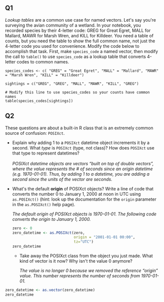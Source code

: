 ## **Q1**

*Lookup tables* are a common use case for named vectors. Let\'s say you\'re surveying the avian community of a wetland. In your notebook, you recorded species by their 4-letter code: GREG for Great Egret, MALL for Mallard, MAWR for Marsh Wren, and KILL for Killdeer. You need a table of counts, but you need the table to show the full common name, not just the 4-letter code you used for convenience. Modify the code below to accomplish that task. First, make `species_code` a named vector, then modify the call to `table()` to use `species_code` as a lookup table that converts 4-letter codes to common names.

```         
species_codes <- c( "GREG" = "Great Egret", "MALL" = "Mallard", "MAWR" = "Marsh Wren", "KILL" = "Killdeer")

sightings = c("GREG", "GREG", "MALL", "MAWR", "KILL", "GREG")

# Modify this line to use species_codes so your counts have common names
table(species_codes[sightings])
```

## **Q2**

These questions are about a built-in R class that is an extremely common source of confusion: `POSIXct`.

-   Explain why adding 1 to a `POSIXct` datetime object increments it by a second. What *type* is `POSIXct` (type, not class)? How does `POSIXct` use that type to represent datetimes?\
    \
    *POSIXct datetime objects are vectors "built on top of double vectors", where the value represents the \# of seconds since an origin datetime (e.g. 1970-01-01). Thus, by adding 1 to a datetime, you are adding a second since the units of the vector are seconds.*

-   What\'s the default **origin** of POSIXct objects? Write a line of code that converts the number 0 to January 1, 2000 at noon in UTC using `as.POSIXct()` (hint: look up the documentation for the `origin` parameter in the `as.POSIXct()` help page).

    *The default origin of POSIXct objects is 1970-01-01. The following code converts the origin to* *January 1, 2000.*

    ```r

    zero <- 0
    zero_datetime <- as.POSIXct(zero, 
                                origin = "2001-01-01 00:00", 
                                tz="UTC")
    zero_datetime
    ```

    -   Take away the POSIXct class from the object you just made. What kind of vector is it now? Why isn\'t the value 0 anymore?

        *The value is no longer 0 because we removed the reference "origin" value. This number represents the number of seconds from 1970-01-01.*

```r
zero_datetime <- as.vector(zero_datetime)
zero_datetime
```

